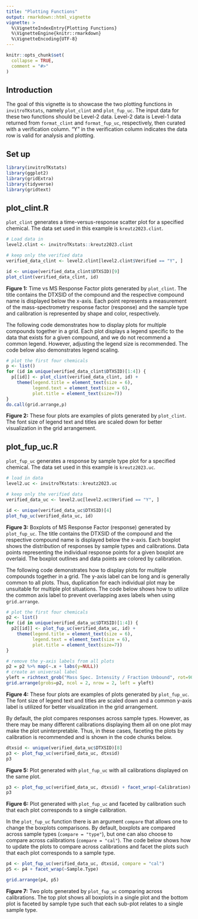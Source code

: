 ```yaml
---
title: "Plotting Functions"
output: rmarkdown::html_vignette
vignette: >
  %\VignetteIndexEntry{Plotting Functions}
  %\VignetteEngine{knitr::rmarkdown}
  %\VignetteEncoding{UTF-8}
---
```


```r
knitr::opts_chunk$set(
  collapse = TRUE,
  comment = "#>"
)
```

## Introduction
The goal of this vignette is to showcase the two plotting functions in `invitroTKstats`, namely `plot_clint` and `plot_fup_uc`. The input data for these two functions should be Level-2 data. Level-2 data is Level-1 data returned from `format_clint` and `format_fup_uc`, respectively, then curated with a verification column. "Y" in the verification column indicates the data row is valid for analysis and plotting. 

## Set up
```r
library(invitroTKstats)
library(ggplot2)
library(gridExtra)
library(tidyverse)
library(gridtext)
```

## plot_clint.R
`plot_clint` generates a time-versus-response scatter plot for a specified chemical. The data set used in this example is `kreutz2023.clint`. 
```r
# Load data in 
level2.clint <- invitroTKstats::kreutz2023.clint

# keep only the verified data
verified_data_clint <- level2.clint[level2.clint$Verified == "Y", ]

id <- unique(verified_data_clint$DTXSID)[9]
plot_clint(verified_data_clint, id)
```

**Figure 1:** Time vs MS Response Factor plots generated by `plot_clint`. The title contains the DTXSID of the compound and the respective compound name is displayed below the x-axis. Each point represents a measurement of the mass-spectrometry response factor (response) and the sample type and calibration is represented by shape and color, respectively.

The following code demonstrates how to display plots for multiple compounds together in a grid. Each plot displays a legend specific to the data that exists for a given compound, and we do not recommend a common legend. However, adjusting the legend size is recommended. The code below also demonstrates legend scaling.
```r
# plot the first four chemicals 
p <- list()
for (id in unique(verified_data_clint$DTXSID)[1:4]) {
  p[[id]] <- plot_clint(verified_data_clint, id) + 
    theme(legend.title = element_text(size = 6),
          legend.text = element_text(size = 6),
          plot.title = element_text(size=7))
}
do.call(grid.arrange,p)
```

**Figure 2:** These four plots are examples of plots generated by `plot_clint`. The font size of legend text and titles are scaled down for better visualization in the grid arrangement.

## plot_fup_uc.R
`plot_fup_uc` generates a response by sample type plot for a specified chemical. The data set used in this example is `kreutz2023.uc`. 
```r
# load in data
level2.uc <- invitroTKstats::kreutz2023.uc

# keep only the verified data
verified_data_uc <- level2.uc[level2.uc$Verified == "Y", ]

id <- unique(verified_data_uc$DTXSID)[4]
plot_fup_uc(verified_data_uc, id)
```

**Figure 3:** Boxplots of MS Response Factor (response) generated by `plot_fup_uc`. The title contains the DTXSID of the compound and the respective compound name is displayed below the x-axis. Each boxplot shows the distribution of responses by sample types and calibrations. Data points representing the individual response points for a given boxplot are overlaid. The boxplot outlines and data points are colored by calibration.

The following code demonstrates how to display plots for multiple compounds together in a grid. The y-axis label can be long and is generally common to all plots. Thus, duplication for each individual plot may be unsuitable for multiple plot situations. The code below shows how to utilize the common axis label to prevent overlapping axes labels when using `grid.arrange`.
```r
# plot the first four chemicals 
p2 <- list()
for (id in unique(verified_data_uc$DTXSID)[1:4]) {
  p2[[id]] <- plot_fup_uc(verified_data_uc, id) + 
    theme(legend.title = element_text(size = 6),
          legend.text = element_text(size = 6),
          plot.title = element_text(size=7))
}

# remove the y-axis labels from all plots
p2 = p2 %>% map(~.x + labs(y=NULL))
# create an universal label
yleft = richtext_grob("Mass Spec. Intensity / Fraction Unbound", rot=90)
grid.arrange(grobs=p2, ncol = 2, nrow = 2, left = yleft)
```

**Figure 4:** These four plots are examples of plots generated by `plot_fup_uc`. The font size of legend text and titles are scaled down and a common y-axis label is utilized for better visualization in the grid arrangement.

By default, the plot compares responses across sample types. However, as there may be many different calibrations displaying them all on one plot may make the plot uninterpretable. Thus, in these cases, faceting the plots by calibration is recommended and is shown in the code chunks below.

```r
dtxsid <- unique(verified_data_uc$DTXSID)[8]
p3 <- plot_fup_uc(verified_data_uc, dtxsid)
p3
```

**Figure 5:** Plot generated with `plot_fup_uc` with all calibrations displayed on the same plot.

```r
p3 <- plot_fup_uc(verified_data_uc, dtxsid) + facet_wrap(~Calibration)
p3
```

**Figure 6:** Plot generated with `plot_fup_uc` and faceted by calibration such that each plot corresponds to a single calibration.

In the `plot_fup_uc` function there is an argument `compare` that allows one to change the boxplots comparisons. By default, boxplots are compared across sample types (`compare = "type"`), but one can also choose to compare across calibrations (`compare = "cal"`). The code below shows how to update the plots to compare across calibrations and facet the plots such that each plot corresponds to a sample type.

```r
p4 <- plot_fup_uc(verified_data_uc, dtxsid, compare = "cal")
p5 <- p4 + facet_wrap(~Sample.Type)

grid.arrange(p4, p5)
```

**Figure 7:** Two plots generated by `plot_fup_uc` comparing across calibrations. The top plot shows all boxplots in a single plot and the bottom plot is faceted by sample type such that each sub-plot relates to a single sample type.
